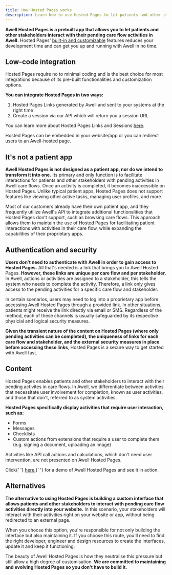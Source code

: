 ```yaml
---
title: How Hosted Pages works
description: Learn how to use Hosted Pages to let patients and other stakeholders interact with their pending care flow activities
---
```


**Awell Hosted Pages is a prebuilt app that allows you to let patients and other stakeholders interact with their pending care flow activities in Awell.** Hosted Pages' [built-in and customizable](/awell-orchestration/docs/awell-hosted-pages/built-in-and-customizable-features) features reduces your development time and can get you up and running with Awell in no time.

## Low-code integration

Hosted Pages require no to minimal coding and is the best choice for most integrations because of its pre-built functionalities and customization options.

**You can integrate Hosted Pages in two ways:**

1. Hosted Pages Links generated by Awell and sent to your systems at the right time
2. Create a session via our API which will return you a session URL

You can learn more about Hosted Pages Links and Sessions [here](/awell-orchestration/docs/awell-hosted-pages/sessions-and-links).

Hosted Pages can be embedded in your website/app or you can redirect users to an Awell-hosted page.

## It's not a patient app

**Awell Hosted Pages is not designed as a patient app, nor do we intend to transform it into one.** Its primary and only function is to facilitate interactions for patients and other stakeholders with pending activities in Awell care flows. Once an activity is completed, it becomes inaccessible on Hosted Pages. Unlike typical patient apps, Hosted Pages does not support features like viewing other active tasks, managing user profiles, and more.

Most of our customers already have their own patient app, and they frequently utilize Awell's API to integrate additional functionalities that Hosted Pages don't support, such as browsing care flows. This approach allows them to maintain the use of Hosted Pages for facilitating patient interactions with activities in their care flow, while expanding the capabilities of their proprietary apps.

## Authentication and security

**Users don't need to authenticate with Awell in order to gain access to Hosted Pages.** All that's needed is a link that brings you to Awell Hosted Pages. **However, these links are unique per care flow and per stakeholder.** In Awell, actions or activities are assigned to a stakeholder, this tells the system who needs to complete the activity. Therefore, a link only gives access to the pending activities for a specific care flow and stakeholder.

In certain scenarios, users may need to log into a proprietary app before accessing Awell Hosted Pages through a provided link. In other situations, patients might receive the link directly via email or SMS. Regardless of the method, each of these channels is usually safeguarded by its respective physicial and logical security measures.

**Given the transient nature of the content on Hosted Pages (where only pending activities can be completed), the uniqueness of links for each care flow and stakeholder, and the external security measures in place before accessing these links**, Hosted Pages is a secure way to get started with Awell fast.

## Content

Hosted Pages enables patients and other stakeholders to interact with their pending activites in care flows. In Awell, we differentiate between activities that necessitate user involvement for completion, known as user activities, and those that don't, referred to as system activities.

**Hosted Pages specifically display activities that require user interaction, such as:**

- Forms
- Messages
- Checklists
- Custom actions from extensions that require a user to complete them (e.g. signing a document, uploading an image)

Activities like API call actions and calculations, which don't need user intervention, are not presented on Awell Hosted Pages.

<Alert type="info" title="Try it out">
  <p>
    Click{' '}
    <a
      href="https://orchestration-stories.vercel.app/stories/hosted-pathway"
      title="Demo Awell Hosted Pages"
    >
      here
    </a>{' '}
    for a demo of Awell Hosted Pages and see it in action.
  </p>
</Alert>

## Alternatives

**The alternative to using Hosted Pages is building a custom interface that allows patients and other stakeholders to interact with pending care flow activities directly into your website.** In this scenario, your stakeholders will interact with their activities right on your website or app, without being redirected to an external page.

When you choose this option, you're responsible for not only building the interface but also maintaining it. If you choose this route, you'll need to find the right developer, engineer and design resources to create the interfaces, update it and keep it functioning.

The beauty of Awell Hosted Pages is how they neutralise this pressure but still allow a high degree of customisation. **We are committed to maintaining and evolving Hosted Pages so you don't have to build it.**
